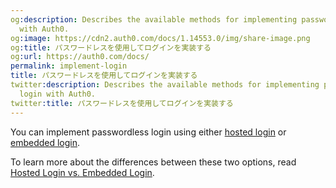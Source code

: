 ```yaml
---
og:description: Describes the available methods for implementing passwordless login
  with Auth0.
og:image: https://cdn2.auth0.com/docs/1.14553.0/img/share-image.png
og:title: パスワードレスを使用してログインを実装する
og:url: https://auth0.com/docs/
permalink: implement-login
title: パスワードレスを使用してログインを実装する
twitter:description: Describes the available methods for implementing passwordless
  login with Auth0.
twitter:title: パスワードレスを使用してログインを実装する
---
```


You can implement <Tooltip tip="Passwordless: Form of authentication that does not rely on a password as the first factor." cta="View Glossary" href="/docs/glossary?term=passwordless">passwordless</Tooltip> login using either [hosted login](/docs/authenticate/passwordless/implement-login/universal-login) or [embedded login](/docs/authenticate/passwordless/implement-login/embedded-login).

To learn more about the differences between these two options, read [Hosted Login vs. Embedded Login](/docs/authenticate/login/universal-vs-embedded-login).